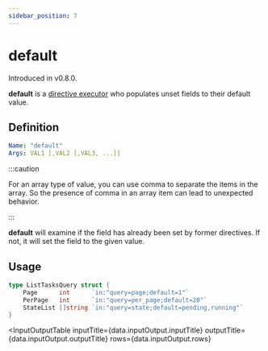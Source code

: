 ```yaml
---
sidebar_position: 7
---
```



# default

Introduced in v0.8.0.

**default** is a [directive executor](/advanced/concepts#directive-executor) who populates unset fields to their default value.

## Definition

```yaml
Name: "default"
Args: VAL1 [,VAL2 [,VAL3, ...]]
```

:::caution

For an array type of value, you can use comma to separate the items in the array.
So the presence of comma in an array item can lead to unexpected behavior.

:::

**default** will examine if the field has already been set by former directives. If not, it will set the field to the given value.

## Usage

```go
type ListTasksQuery struct {
	Page      int      `in:"query=page;default=1"`
	PerPage   int      `in:"query=per_page;default=20"`
	StateList []string `in:"query=state;default=pending,running"`
}
```

<InputOutputTable
  inputTitle={data.inputOutput.inputTitle}
  outputTitle={data.inputOutput.outputTitle}
  rows={data.inputOutput.rows}
></InputOutputTable>
